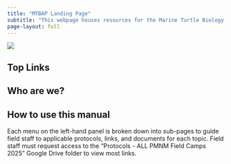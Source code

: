 ```yaml
---
title: "MTBAP Landing Page"
subtitle: "This webpage houses resources for the Marine Turtle Biology and Assessment Program."
page-layout: full
---
```


![](content/images/2018_EastPano-light.JPG)

## Top Links


## Who are we?


## How to use this manual

Each menu on the left-hand panel is broken down into sub-pages to guide field staff to applicable protocols, links, and documents for each topic. Field staff must request access to the "Protocols - ALL PMNM Field Camps 2025" Google Drive folder to view most links.
